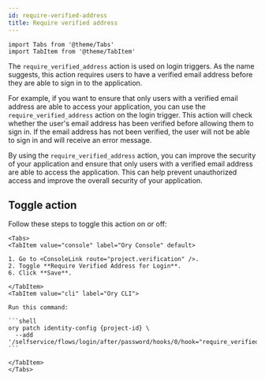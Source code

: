```yaml
---
id: require-verified-address
title: Require verified address
---
```


```mdx-code-block
import Tabs from '@theme/Tabs'
import TabItem from '@theme/TabItem'
```

The `require_verified_address` action is used on login triggers. As the name suggests, this action requires users to have a
verified email address before they are able to sign in to the application.

For example, if you want to ensure that only users with a verified email address are able to access your application, you can use
the `require_verified_address` action on the login trigger. This action will check whether the user's email address has been
verified before allowing them to sign in. If the email address has not been verified, the user will not be able to sign in and
will receive an error message.

By using the `require_verified_address` action, you can improve the security of your application and ensure that only users with a
verified email address are able to access the application. This can help prevent unauthorized access and improve the overall
security of your application.

## Toggle action

Follow these steps to toggle this action on or off:

````mdx-code-block
<Tabs>
<TabItem value="console" label="Ory Console" default>

1. Go to <ConsoleLink route="project.verification" />.
2. Toggle **Require Verified Address for Login**.
6. Click **Save**.

</TabItem>
<TabItem value="cli" label="Ory CLI">

Run this command:

```shell
ory patch identity-config {project-id} \
  --add '/selfservice/flows/login/after/password/hooks/0/hook="require_verified_address"'
```

</TabItem>
</Tabs>
````
